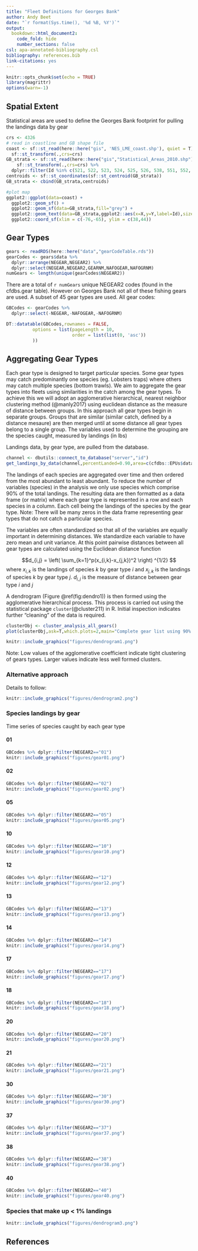 ```yaml
---
title: "Fleet Definitions for Georges Bank"
author: Andy Beet
date: "`r format(Sys.time(), '%d %B, %Y')`"
output:
  bookdown::html_document2:
    code_fold: hide
    number_sections: false
csl: apa-annotated-bibliography.csl
bibliography: references.bib
link-citations: yes
---
```


```r
knitr::opts_chunk$set(echo = TRUE)
library(magrittr)
options(warn=-1)
```

## Spatial Extent

Statistical areas are used to define the Georges Bank footprint for pulling the landings data by gear
```r
crs <- 4326
# read in coastline and GB shape file
coast <- sf::st_read(here::here("gis", 'NES_LME_coast.shp'), quiet = T) %>%
  sf::st_transform(.,crs=crs)
GB_strata <- sf::st_read(here::here("gis","Statistical_Areas_2010.shp"),quiet=T) %>%
    sf::st_transform(.,crs=crs) %>%
  dplyr::filter(Id %in% c(521, 522, 523, 524, 525, 526, 538, 551, 552, 561, 562, 537) )
centroids <- sf::st_coordinates(sf::st_centroid(GB_strata))
GB_strata <- cbind(GB_strata,centroids)

#plot map
ggplot2::ggplot(data=coast) +
  ggplot2::geom_sf() +
  ggplot2::geom_sf(data=GB_strata,fill="grey") + 
  ggplot2::geom_text(data=GB_strata,ggplot2::aes(x=X,y=Y,label=Id),size=2)    +
  ggplot2::coord_sf(xlim = c(-76,-65), ylim = c(38,44))
```

## Gear Types

```r
gears <- readRDS(here::here("data","gearCodeTable.rds"))
gearCodes <- gears$data %>% 
  dplyr::arrange(NEGEAR,NEGEAR2) %>%
  dplyr::select(NEGEAR,NEGEAR2,GEARNM,NAFOGEAR,NAFOGRNM)
numGears <- length(unique(gearCodes$NEGEAR2))

```
There are a total of `r numGears` unique NEGEAR2 codes (found in the cfdbs.gear table). However on Georges Bank not all of these fishing gears are used. A subset of 45 gear types are used. All gear codes:

```r

GBCodes <- gearCodes %>% 
  dplyr::select(-NEGEAR,-NAFOGEAR,-NAFOGRNM) 

DT::datatable(GBCodes,rownames = FALSE, 
          options = list(pageLength = 10, 
                         order = list(list(0, 'asc'))
          ))

```

## Aggregating Gear Types

Each gear type is designed to target particular species. Some gear types may catch predominantly one species (eg. Lobsters traps) where others may catch multiple species (bottom trawls). We aim to aggregate the gear types into fleets using similarities in the catch among the gear types. To achieve this we will adopt an agglomerative hierarchical, nearest neighbor clustering method (@manly2017) using euclidean distance as the measure of distance between groups. In this approach all gear types begin in separate groups. Groups that are similar (similar catch, defined by a distance mesaure) are then merged until at some distance all gear types belong to a single group. The variables used to determine the grouping are the species caught, measured by landings (in lbs)

Landings data, by gear type, are pulled from the database. 
```r
channel <- dbutils::connect_to_database("server","id")
get_landings_by_data(channel,percentLanded=0.90,area=c(cfdbs::EPUs$data[["GB"]],537),outDir=here::here("data"))
```

The landings of each species are aggregated over time and then ordered from the most abundant to least abundant. To reduce the number of variables (species) in the analysis we only use species which comprise 90% of the total landings. The resulting data are then formatted as a data frame (or matrix) where each gear type is represented in a row and each species in a column. Each cell being the landings of the species by the gear type. Note: There will be many zeros in the data frame representing gear types that do not catch a particular species.

The variables are often standardized so that all of the variables are equally important in determining distances. We standardize each variable to have zero mean and unit variance. At this point pairwise distances between all gear types are calculated using the Euclidean distance function

$$d_{i,j} = \left( \sum_{k=1}^p(x_{i,k}-x_{j,k})^2 \right) ^{1/2} $$
where $x_{i,k}$ is the landings of species $k$ by gear type $i$ and $x_{j,k}$ is the landings of species $k$ by gear type $j$. $d_{i,j}$ is the measure of distance between gear type $i$ and $j$

A dendrogram (Figure \@ref(fig:dendro1)) is then formed using the agglomerative hierarchical process. This process is carried out using the statistical package `cluster`(@cluster211) in R. Initial inspection indicates further "cleaning" of the data is required. 

```r
clusterObj <- cluster_analysis_all_gears()
plot(clusterObj,ask=T,which.plots=2,main="Complete gear list using 90% landing from each gear",xlab="")

```
```r
knitr::include_graphics("figures/dendrogram1.png")
```
Note: Low values of the agglomerative coefficient indicate tight clustering of gears types. Larger values indicate less well formed clusters.


### Alternative approach

Details to follow:

```r
knitr::include_graphics("figures/dendrogram2.png")

```



### Species landings by gear {.tabset .tabset-pills}

Time series of species caught by each gear type

#### 01

```r
GBCodes %>% dplyr::filter(NEGEAR2=="01")
knitr::include_graphics("figures/gear01.png")
```

#### 02
```r
GBCodes %>% dplyr::filter(NEGEAR2=="02")
knitr::include_graphics("figures/gear02.png")
```

#### 05

```r
GBCodes %>% dplyr::filter(NEGEAR2=="05")
knitr::include_graphics("figures/gear05.png")
```

#### 10

```r
GBCodes %>% dplyr::filter(NEGEAR2=="10")
knitr::include_graphics("figures/gear10.png")
```

#### 12

```r
GBCodes %>% dplyr::filter(NEGEAR2=="12")
knitr::include_graphics("figures/gear12.png")
```

#### 13

```r
GBCodes %>% dplyr::filter(NEGEAR2=="13")
knitr::include_graphics("figures/gear13.png")
```

#### 14

```r
GBCodes %>% dplyr::filter(NEGEAR2=="14")
knitr::include_graphics("figures/gear14.png")
```

#### 17
```r
GBCodes %>% dplyr::filter(NEGEAR2=="17")
knitr::include_graphics("figures/gear17.png")
```

#### 18
```r
GBCodes %>% dplyr::filter(NEGEAR2=="18")
knitr::include_graphics("figures/gear18.png")
```

#### 20
```r
GBCodes %>% dplyr::filter(NEGEAR2=="20")
knitr::include_graphics("figures/gear20.png")
```

#### 21
```r
GBCodes %>% dplyr::filter(NEGEAR2=="21")
knitr::include_graphics("figures/gear21.png")
```

#### 30
```r
GBCodes %>% dplyr::filter(NEGEAR2=="30")
knitr::include_graphics("figures/gear30.png")
```

#### 37
```r
GBCodes %>% dplyr::filter(NEGEAR2=="37")
knitr::include_graphics("figures/gear37.png")
```

#### 38
```r
GBCodes %>% dplyr::filter(NEGEAR2=="38")
knitr::include_graphics("figures/gear38.png")
```

#### 40
```r
GBCodes %>% dplyr::filter(NEGEAR2=="40")
knitr::include_graphics("figures/gear40.png")
```

### Species that make up < 1% landings

```r
knitr::include_graphics("figures/dendrogram3.png")

```



## References

